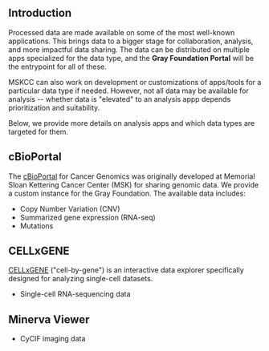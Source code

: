 ## Introduction

Processed data are made available on some of the most well-known applications.
This brings data to a bigger stage for collaboration, analysis, and more impactful data sharing. 
The data can be distributed on multiple apps specialized for the data type, and the **Gray Foundation Portal** will be the entrypoint for all of these. 

MSKCC can also work on development or customizations of apps/tools for a particular data type if needed. 
However, not all data may be available for analysis -- whether data is "elevated" to an analysis appp depends prioritization and suitability. 

Below, we provide more details on analysis apps and which data types are targeted for them. 

## cBioPortal

The [cBioPortal](https://docs.cbioportal.org/) for Cancer Genomics was originally developed at Memorial Sloan Kettering Cancer Center (MSK) for sharing genomic data. We provide a custom instance for the Gray Foundation. The available data includes:

- Copy Number Variation (CNV)
- Summarized gene expression (RNA-seq)
- Mutations

## CELLxGENE

[CELLxGENE](https://github.com/chanzuckerberg/cellxgene) ("cell-by-gene") is an interactive data explorer specifically designed for analyzing single-cell datasets.

- Single-cell RNA-sequencing data

## Minerva Viewer

- CyCIF imaging data